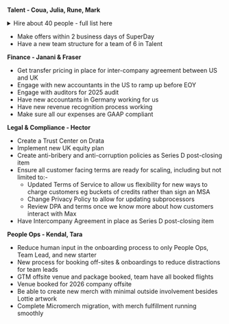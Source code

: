 **Talent - Coua, Julia, Rune, Mark**

<details>
<summary>Hire about 40 people - full list here</summary>

We do not expect to make all these hires in Q3 - the low ones in particular are more of a stretch goal. We expect to make about 35-40 hires in Q3 in total. 

**High**

* ~~Platform Features Product Engineer~~ - Coua
* Infrastructure Engineer (Clickhouse) - Mark
* Growth Engineer - Integrations - Rune
* ~~Feature Flags - SDK~~ - Julia
* Data Warehouse - Backend Engineer (Pipelines focus) - Julia
* AI Product Engineer - Tasks - Yari
* ~~Production Designer~~ - Julia 
* Auth Product Engineer (New Products) - Julia, Rune, Mark, Yari
* ~~Talent Partner #1~~ - Coua
* ~~PeopleOps Manager (US)~~ - Coua
* ~~Customer Success Manager  #1~~ - Coua
* ~~Customer Success Manager #2~~ - Coua
* ~~Billing Engineer~~ - Rune 
* Technical Account Exec #1 EMEA - Coua
* ~~Technical Account Manager  #1~~ - Coua
* ~~Support Eng #1~~ - Julia
* ~~Product Marketing Manager #1~~ - Coua
* ~~Post-Production Specialist~~ - Coua

**Medium** 

* Feature Flags Product Engineer - Rune, Mark, Yari
* Replay Product Engineer - Rune, Mark, Yari
* Error tracking Product Engineer - Rune, Mark, Yari
* Experiments Product Engineer - Rune, Mark, Yari
* Product Manager #1 - Julia
* Heatmaps Product Engineer (New Products) - Julia, Rune, Mark, Yari
* Web Analytics Product Engineer - Rune, Mark, Yari 
* ~~Talent Partner #2 (US)~~ - Coua
* Product Marketing Manager #2 - Coua
* SalesOps Engineer - Rune 
* Office Manager - Scott
* Support Eng #2 - Julia 
* ~~Customer Success Manager #3~~ - Coua
* Customer Success Manager #4 - Coua
* Technical Account Exec #2 - Coua
* ~~Technical Account Manager #2~~ - Coua
* Technical Account Manager #3 - Coua
* Technical Content Marketer #1 - Coua
* ~~Platform Engineer~~ - Julia

**Low**

* Prompt Management & Evaluation Product Engineer (New Products) - Julia, Rune, Mark, Yari
* Product Manager #2 - Julia 
* Platform Features Product Engineer - Rune, Mark, Yari
* Product Analytics Product Engineer - Rune, Mark, Yari
* Auth Product Engineer - Rune, Mark, Yari
* ~~Data Warehouse Engineer~~ - Rune, Mark, Yari 
* Revenue Analytics Product Engineer - Rune, Mark, Yari 
* Heatmaps Product Engineer - Rune, Mark, Yari
* API queries Product Engineer - Rune, Mark, Yari
* ~~Talent Partner #3~~ - Coua
* Support Eng #3 - Julia
* Technical Account Exec #3 - Coua
* Technical Account Manager #4 - Coua
* Demand Gen Graphic Designer - Yari
* Technical Content Marketer #2 - Coua

The sections are not stack-ranked. 
</details>


* Make offers within 2 business days of SuperDay 
* Have a new team structure for a team of 6 in Talent

**Finance - Janani & Fraser**
* Get transfer pricing in place for inter-company agreement between US and UK
* Engage with new accountants in the US to ramp up before EOY 
* Engage with auditors for 2025 audit
* Have new accountants in Germany working for us
* Have new revenue recognition process working 
* Make sure all our expenses are GAAP compliant

**Legal & Compliance - Hector**
* Create a Trust Center on Drata
* Implement new UK equity plan
* Create anti-bribery and anti-corruption policies as Series D post-closing item
* Ensure all customer facing terms are ready for scaling, including but not limited to:-
    * Updated Terms of Service to allow us flexibility for new ways to charge customers eg buckets of credits rather than sign an MSA
    * Change Privacy Policy to allow for updating subprocessors 
    * Review DPA and terms once we know more about how customers interact with Max
* Have Intercompany Agreement in place as Series D post-closing item

**People Ops - Kendal, Tara**
* Reduce human input in the onboarding process to only People Ops, Team Lead, and new starter
* New process for booking off-sites & onboardings to reduce distractions for team leads
* GTM offsite venue and package booked, team have all booked flights
* Venue booked for 2026 company offsite
* Be able to create new merch with minimal outside involvement besides Lottie artwork
* Complete Micromerch migration, with merch fulfillment running smoothly

